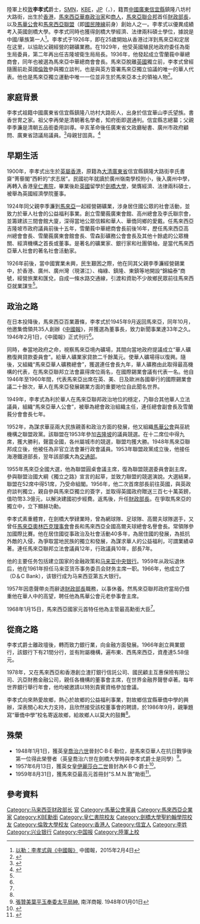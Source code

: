 {{Infobox_Politician
| honorific-prefix = [[敦_(头衔)|敦]]
| name = 李孝式爵士<br />Tun Sir Henry Lee</small>
| honorific-suffix = [[马来西亚联邦授勋及嘉奖制度|SMN]] [[大英帝國勳章|KBE]] [[太平紳士|JP]]
| image = Tun Henry H S Lee.jpg
| imagesize = 200px
| width =
| height =
| caption =
| birth_date = {{birth date|1900|11|19|df=y}}
| birth_place = {{HKG-1876}}
| residence = 
| death_date = {{death date and age|1988|6|22|1900|11|19|df=y}}
| death_place = {{Malaysia}}{{Kuala Lumpur}}
| office = {{flagicon|Malaysia}}[[馬來西亞財政部長|馬來西亞財政部長]]
| term_start = 1957年8月31日
| term_end = 1959年8月22日
| monarch = [[端姑阿都·拉曼|端姑阿都·拉曼]]
| predecessor = ''新設立''
| successor = [[陳修信|陳修信]]
| office1 = [[马来西亚交通部长|马来西亚交通部长]]
| term_start1 = 1955年8月1日
| term_end1 =  1957年8月31日
| monarch1 = [[伊利沙伯二世|伊利沙伯二世]]
| predecessor1 = ''新設立''
| successor1 = [[阿都拉曼達立|阿都拉曼達立]]
| party = {{KMT}}<br />{{马华公会}}
| rank = [[國民革命軍|國民革命軍]][[上校|上校]]
| religion = 
| occupation = 
| profession = 
| relations =
| spouse = 
| children = 6男2女
#拿督李劍橋
#李吉隆
#李又隆
#李少隆
#李文隆
#丹斯里李裕隆
#李雪兰
#李雪莪
| education = [[皇仁書院|皇仁書院]]
| alam_meter = [[剑桥大学|剑桥大学]]
| website =
| footnotes =
}}
陸軍上校[[敦_(頭銜)|敦]]'''李孝式'''爵士，[[马来西亚联邦授勋及嘉奖制度|SMN]]，[[大英帝國勳章|KBE]]，[[太平紳士|JP]]（{{Lang-en|Colonel Tun Sir '''Henry Lee Hau Shik'''}}，{{bd|1900年|11月19日|1988年|6月22日|Lee, Sir Henry Hau Shik}}），籍貫[[中國|中國]][[廣東|廣東]][[信宜縣|信宜縣]]鎮隆八坊村大路街，出生於[[香港|香港]]，[[馬來西亞|馬來西亞]][[大馬華人|華裔]][[政治家|政治家]]和[[商人|商人]]，[[馬來亞聯合邦|馬來亞聯合邦]]首任[[馬來西亞財政部長|財政部長]]，以及[[馬來西亞華人公會|馬華公會]]和[[聯盟_(馬來西亞)|馬來西亞聯盟]]（即[[國民陣線|國民陣線]]前身）創始人之一。李孝式以優異成績考入英國劍橋大學。李孝式同時也獲得劍橋大學經濟、法律兩科碩士學位，據說是中國/華族第一人<ref name=MCA2>[http://www.chinapress.com.my/20160204/%E5%BC%B5%E4%BB%A5%E5%8B%92%EF%BC%9A%E6%9D%8E%E5%AD%9D%E5%BC%8F%E8%88%87%E3%80%8A%E4%B8%AD%E5%9C%8B%E5%A0%B1%E3%80%8B/ 以勒：李孝式與《中國報》] {{Wayback|url=http://www.chinapress.com.my/20160204/%E5%BC%B5%E4%BB%A5%E5%8B%92%EF%BC%9A%E6%9D%8E%E5%AD%9D%E5%BC%8F%E8%88%87%E3%80%8A%E4%B8%AD%E5%9C%8B%E5%A0%B1%E3%80%8B/ |date=20190618183207 }}中國報，2015年2月4日</ref>。李孝式于1926年，即在25歲開始从香港过洋到馬來亞和定居在这里，以協助父親經營的錫礦業務。在1929年，他受英國殖民地政府委任為衛生局委員，第二年再出任吉隆坡衛生局局長。1936年，他發起成立雪蘭莪中華總商會，同年也被選為馬來亞中華總商會會長。馬來亞脫離[[英國|英國]]獨立前，李孝式曾經隨團前赴英國[[倫敦|倫敦]]參與獨立談判，也是與英方簽署馬來亞獨立協議的唯一的華人代表。他也是馬來亞獨立運動中唯一一位並非生於馬來亞本土的領袖人物<ref name=StarLee>{{cite web |url=http://www.thestar.com.my/story/?file=%2F2007%2F7%2F30%2Ffocus%2F18441865 |title=A key man behind the alliance |work=The Star |date=2007-07-30 |accessdate=2016-01-22 |archive-date=2019-06-16 |archive-url=https://web.archive.org/web/20190616141537/https://www.thestar.com.my/story/?file=%2F2007%2F7%2F30%2Ffocus%2F18441865 |dead-url=no }}</ref>。

==家庭背景==
李孝式祖籍中國廣東省信宜縣鎮隆八坊村大路街人，出身於信宜華山李氏望族。書香世冑之家。祖父李再榮是清朝著名學者，知府銜即選通判。信宜縣志總纂；父親李季濂是清朝五品銜委用訓導。辛亥革命後任廣東省文政廳秘書、廣州市政府顧問、廣東省諮議局議員。<ref name=MCA>{{Cite web |url=http://zx.maoming.gov.cn/info_Show.asp?InfoId=1232&ClassId=75 |title=敦•李孝式爵士 |access-date=2016-07-19 |archive-url=https://web.archive.org/web/20160818061301/http://zx.maoming.gov.cn/info_Show.asp?InfoId=1232&ClassId=75 |archive-date=2016-08-18 |dead-url=yes }}</ref>母親甘固真。<ref>{{Cite journal|title=馬來亞戰前領袖的形成：以李孝式為例|author=陳妙恩|journal=臺灣東南亞學刊|issue=1|year=2018|volume=13|page=29-48}}</ref>

==早期生活==
1900年，李孝式出生於[[英屬香港|英屬香港]]，原籍為[[清朝|大清]][[廣東省_(清)|廣東省]]信宜縣鎮隆大路街李氏書齋“菁藜閣”西軒的“求志居”。民國初年就讀於廣州嶺南學校附小，後入廣州中學，再轉入香港[[皇仁書院|皇仁書院]]，畢業後赴[[英國|英國]]留學於[[劍橋大學|劍橋大學]]，榮膺經濟、法律兩科碩士，被舉為英國經濟學院董事。

1924年同父親李季濂到[[馬來亞|馬來亞]]一起經營錫礦業，涉身居住國公眾的社會活動，並致力於華人社會的公益福利事業。創立雪蘭莪廣東會館、高州總會及李氏聯宗會，並籌建該三間會館大廈，深得當地公眾信賴和華人、華僑同鄉的愛戴。任馬來西亞吉隆坡市政府議員前後十五年，雪蘭莪中華總商會長前後16年，歷任馬來西亞高州總會會長、雪蘭莪廣東會館會長、雪森彭礦務公會會長及其他十餘處的公眾機關、經濟機構之首長或董事。是著名的礦業家、銀行家和社團領袖，是當代馬來西亞華人社會的著名社會活動家。

1926年前後，當中國實業未興，民生艱困之際，他在同其父親李季濂經營錫業中，於香港、廣州、廣州灣（現湛江）、梅綠、鎮隆、東鎮等地開設“錦綸泰”商號，經營旅業和匯兌，自成一條水路交通線，引渡和資助不少故鄉民眾前往馬來西亞就業謀生<ref name=MCA/>。

==政治之路==
在日本投降後，馬來西亞百業蕭條，李孝式於1945年9月返回馬來亞，同年10月，他邀集僑領共35人創辦《[[中國報|中國報]]》，并獲選為董事長，致力新聞事業達33年之久。1946年2月1日，《中國報》正式刊行<ref name=MCA2/>。

同時，奉當地政府之命，視察馬來亞境內礦場，其間向當地政府提議成立“華人礦務復興貸款委員會”。給華人礦業家貸款二千餘萬元。使華人礦場得以復興。隨後，又組織“馬來亞華人礦務總會”，獲選連任會長九年，華人礦務由此取得最高機構的代表，在馬來亞聯邦立法會贏得席位兩名，在國際錫業會議有代表一名。他自1946年至1960年間，代表馬來亞出席在英、美、日及歐洲各國舉行的國際錫業會議二十餘次，華人在馬來亞發展錫業方面的重要地位自此聞名世界。

1949年，李孝式為利於華人在馬來亞聯邦政治地位的穩定，乃聯合其他華人立法議員，組織“馬來亞華人公會”，被舉為總會政治組織主任，連任總會副會長及雪蘭莪分會會長七年。

1952年，為謀求華巫兩大民族親善和政治方面的發展，他又組織[[馬華公會|馬華公會]]與巫統機構之聯盟政黨。該聯盟在1953年參加[[吉隆坡|吉隆坡]]的議員競選。在十二席位中得九席，獲大勝利，聲震全國，各州屬城市的競選，聯盟均獲大勝。1948年馬來亞聯邦成立後，他被任為非官立法會兼行政會議員。1953年聯盟政黨成立後，他接任海港鐵道部長，翌年該部擴大為[[马来西亚交通部|交通部]]。

1955年馬來亞全國大選，他為聯盟圓桌會議主席，復為聯盟競選委員會副主席，參與聯盟治國大綱《獨立之路》宣言的起草，並致力聯盟的競選演說。大選結果，聯盟在52席中得51席，乃受命組閣。1956年，他二次首席部長前往英國，與英政府談判獨立，親自參與馬來亞獨立的簽字，並取得英國政府贈送三百七十萬英鎊，值叻幣3.3億元，以解決建國初步經費。返馬後，升任[[马来西亚财政部长|財政部長]]。在爭取馬來亞的獨立中，立下顯赫功勳。

李孝式素重體育，在劍橋大學肄業時，曾為網球隊、足球隊、高爾夫球隊選手，又曾任[[马来西亚奥林匹克理事会|馬來亞奧林匹克理事會]]會長和馬來西亞全國高爾夫球總會名譽會長。常領隊參加國際比賽。他在居住國從事政治及社會活動40多年，為居住國的發展，為抵抗外敵的入侵，為爭取當地民族的獨立和發展，為謀求華人的公益福利，可謂業績卓著。連任馬來亞聯邦立法會議員12年，行政議員10年，部長7年。

他的主要任务包括建立国家的金融政策和[[马来西亚国家银行|马来亚中央银行]]。1959年从政坛退休后，他在1961年担任马来亚货币事务委员会财务主席一职。1966年，他成立了{{le|兴业银行 (马来西亚)|RHB Bank|兴业银行}}（D＆C Bank），该银行成为马来西亚第五大银行。

1957年因患聲帶炎而辭退[[马来西亚财政部长|財政部長]]職務，以事休養。然馬來亞聯邦政府當局仍借重他在華人中的高望，聘任他為馬華公會元老參事會主席。

1968年1月15日，馬來西亞國家元首特任他為主管最高勳銜大臣<ref name=MCA/>。

==從商之路==
李孝式爵士離政壇後，轉而致力銀行業，向金融方面發展。1966年創立興業銀行，該銀行下有21間分行，並有附屬機構，遍布東、西馬來西亞，資產達5.58億元。

1978年，又在馬來西亞和香港創立渣打銀行信託公司、國民顧主互惠保險有限公司、汎亞財務金融公司，親任各機構的董事會主席，在世界金融界聲譽卓著。每年世界銀行舉行年會，他均被邀請以特別貴賓資格參加會議。

李孝式向來熱愛故鄉，熱心於故鄉的公益福利事業，對故鄉信宜縣華僑中學的興辦，深表關心和大力支持，且欣然接受該校董事會的聘請，於1986年9月，親筆題寫“華僑中學”校名寄返故鄉，給故鄉人以莫大的鼓舞<ref name=MCA/>。

==殊榮==
* 1948年1月1日，獲英皇[[喬治六世|喬治六世]]晉封C·B·E·勳位，是馬來亞華人在抗日戰爭後第一位得此榮譽者（英皇喬治六世在劍橋大學時與李孝式爵士是同學）<ref name=MCA1>[http://eresources.nlb.gov.sg/newspapers/Digitised/Article/nysp19480101-1.2.28.aspx?q=%22%E6%9D%8E%E5%AD%9D%E5%BC%8F%22&mode=advanced&f_df=19480101&f_dt=19481231&page=1&sort=oldest&token=%E5%BC%8F%2c%E5%AD%9D%2c%E6%9D%8E&sessionid=e4d2b73068374f9eaede37b36e7fc8de 張贊美葉平玉奉委太平局紳.] {{Wayback|url=http://eresources.nlb.gov.sg/newspapers/Digitised/Article/nysp19480101-1.2.28.aspx?q=%22%E6%9D%8E%E5%AD%9D%E5%BC%8F%22&mode=advanced&f_df=19480101&f_dt=19481231&page=1&sort=oldest&token=%E5%BC%8F%2c%E5%AD%9D%2c%E6%9D%8E&sessionid=e4d2b73068374f9eaede37b36e7fc8de |date=20160917033244 }} 南洋商報. 1948年01月01日</ref>。
* 1957年6月13日，獲英女皇[[伊麗莎白二世|伊麗莎白二世]]晉封為K·B·C·爵士<ref>{{cite web|url=http://eresources.nlb.gov.sg/newspapers/Digitised/Article/nysp19570613-1.2.38.2.aspx?q=%22%E6%9D%8E%E5%AD%9D%E5%BC%8F%22&mode=advanced&f_df=19570101&f_dt=19571231&page=6&sort=oldest&token=%E5%BC%8F%2c%E5%AD%9D%2c%E6%9D%8E&sessionid=24cb574995eb413eb20e3ab13ec17335|title=英女王誕辰封賜有功人士九五人. 南洋商報. 1957年06月13日|access-date=2016年7月19日|archive-date=2016年9月17日|archive-url=https://web.archive.org/web/20160917033255/http://eresources.nlb.gov.sg/newspapers/Digitised/Article/nysp19570613-1.2.38.2.aspx?q=%22%E6%9D%8E%E5%AD%9D%E5%BC%8F%22&mode=advanced&f_df=19570101&f_dt=19571231&page=6&sort=oldest&token=%E5%BC%8F%2c%E5%AD%9D%2c%E6%9D%8E&sessionid=24cb574995eb413eb20e3ab13ec17335|dead-url=no}}</ref>。
* 1959年8月31日，獲馬來亞最高元首冊封"S.M.N.敦"勛銜<ref>{{cite web|url=http://eresources.nlb.gov.sg/newspapers/Digitised/Article/nysp19590831-1.2.35.7.aspx?q=%22%E6%9D%8E%E5%AD%9D%E5%BC%8F%22&mode=advanced&f_df=19590101&f_dt=19591231&page=13&sort=oldest&token=%E5%BC%8F%2c%E5%AD%9D%2c%E6%9D%8E&sessionid=627328aaf1404e04b6fc0b2b9b45d3d7|title=本日獨立二週年紀念元首封賜有功人士那昔與李孝式榮膺敦勳章伊斯邁翁毓麟森馬頓蘇里曼獲得拿督勳章. 南洋商報. 1959年08月31日|access-date=2016年7月19日|archive-date=2016年9月17日|archive-url=https://web.archive.org/web/20160917033238/http://eresources.nlb.gov.sg/newspapers/Digitised/Article/nysp19590831-1.2.35.7.aspx?q=%22%E6%9D%8E%E5%AD%9D%E5%BC%8F%22&mode=advanced&f_df=19590101&f_dt=19591231&page=13&sort=oldest&token=%E5%BC%8F%2c%E5%AD%9D%2c%E6%9D%8E&sessionid=627328aaf1404e04b6fc0b2b9b45d3d7|dead-url=no}}</ref>。

== 參考資料 ==
{{reflist|2}}

{{马来亚第1届内阁成员}}

{{DEFAULTSORT: Lee, Hau Shik}}
[[Category:马来西亚财政部长|Category:马来西亚财政部长]]
[[Category:马来亚联合邦立法议会议员|官]]
[[Category:馬華公會黨員|Category:馬華公會黨員]]
[[Category:馬來西亞企業家|Category:馬來西亞企業家]]
[[Category:KBE勳銜|Category:KBE勳銜]]
[[Category:皇仁書院校友|Category:皇仁書院校友]]
[[Category:劍橋大學聖約翰學院校友|Category:劍橋大學聖約翰學院校友]]
[[Category:倫敦大學校友|Category:倫敦大學校友]]
[[Category:香港人|Category:香港人]]
[[Category:信宜人|Category:信宜人]]
[[Category:李姓|Category:李姓]]
[[Category:兴业银行|Category:兴业银行]]
[[Category:中国报|Category:中国报]]
[[Category:陸軍上校|Category:陸軍上校]]